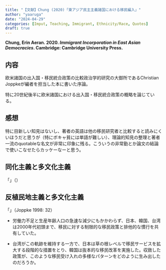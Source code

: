 ```yaml
---
title: "【文献】Chung (2020)「東アジア民主主義諸国における移民編入」"
author: "yaaruga"
date: "2024-04-29"
categories: [Imput, Teaching, Immigrant, Ethnicity/Race, Quotes]
draft: true
---
```

**Chung, Erin Aeran. 2020. *Immigrant Incorporation in East Asian Democracies*. Cambridge: Cambridge University Press.**

## 内容

欧米諸国の出入国・移民統合政策の比較政治学的研究の大御所であるChristian Joppkeが編者を担当した本に書いた序論。

特に20世紀後半に欧米諸国における出入国・移民統合政策の概略を論じている。

## 感想

特に目新しい知見はないし、著者の英語は他の移民研究者と比較すると読みにくいほうだと思うが（特にボキャ貧には単語が難しい）、理論的知見の整理と著者一流のquotableな名文が非常に印象に残る。こういうの非常勤とか論文の結論で使いこなせたらカッケーなーと思う。

:::{.callout-note}
## 同化主義と多文化主義
「」（）
:::

:::{.callout-note}
## 反植民地主義と多文化主義
「」（Joppke 1998: 32）
:::

- 労働力不足と生産年齢人口の急速な減少にもかかわらず、日本、韓国、台湾は2000年代初頭まで、移民に対する制限的な移民政策と排他的な慣行を共有していた。
    
- 台湾がこの軌跡を維持する一方で、日本は草の根レベルで移民サービスを拡大する段階的な措置をとり、韓国は抜本的な移民改革を実施した。収斂した政策が、このような移民受け入れの多様なパターンをどのように生み出したのだろうか。